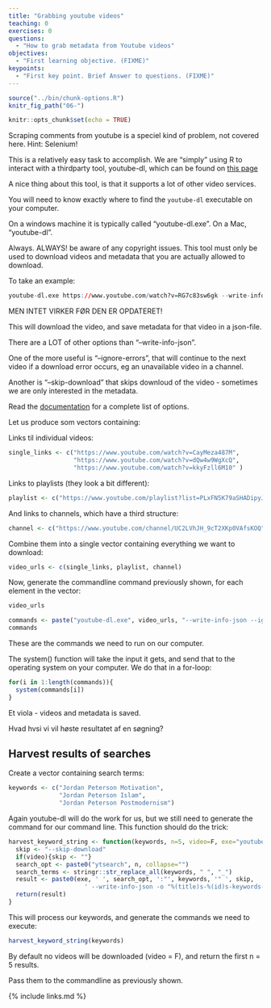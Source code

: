 ```yaml
---
title: "Grabbing youtube videos"
teaching: 0
exercises: 0
questions:
  - "How to grab metadata from Youtube videos"
objectives:
  - "First learning objective. (FIXME)"
keypoints:
  - "First key point. Brief Answer to questions. (FIXME)"
---
```


  
```r
source("../bin/chunk-options.R")
knitr_fig_path("06-")
```

```r
knitr::opts_chunk$set(echo = TRUE)
```  

Scraping comments from youtube is a speciel kind of problem, not covered here.
Hint: Selenium!

This is a relatively easy task to accomplish. We are "simply" using R to interact
with a thirdparty tool, youtube-dl, which can be found on [this page](https://youtube-dl.org/)

A nice thing about this tool, is that it supports a lot of other video services.

You will need to know exactly where to find the `youtube-dl` executable on your
computer.

On a windows machine it is typically called "youtube-dl.exe". On a Mac, "youtube-dl". 

Always. ALWAYS! be aware of any copyright issues. This tool must only be used
to download videos and metadata that you are actually allowed to download.

To take an example:

```r
youtube-dl.exe https://www.youtube.com/watch?v=RG7c83sw6gk --write-info-json
```

MEN INTET VIRKER FØR DEN ER OPDATERET!

This will download the video, and save metadata for that video in a json-file.

There are a LOT of other options than "--write-info-json". 

One of the more useful is "--ignore-errors", that will continue to the
next video if a download error occurs, eg an unavailable video in a channel. 

Another is "--skip-download" that skips downloud of the video - sometimes 
we are only interested in the metadata.

Read the [documentation](https://github.com/ytdl-org/youtube-dl/blob/master/README.md#readme) 
for a complete list of options.

Let us produce som vectors containing:


Links til individual videos:
```r
single_links <- c("https://www.youtube.com/watch?v=CayMeza487M",
                  "https://www.youtube.com/watch?v=dQw4w9WgXcQ",
                  "https://www.youtube.com/watch?v=kkyFzll6M10" )

```

Links to playlists (they look a bit different):
```r
playlist <- c("https://www.youtube.com/playlist?list=PLxFN5K79aSHADipyJwISC4fVks2WXBLvH")
```


And links to channels, which have a third structure:
```r
channel <- c("https://www.youtube.com/channel/UC2LVhJH_9cT2XKp0VAfsKOQ")
```


Combine them into a single vector containing everything we want to
download:

```r
video_urls <- c(single_links, playlist, channel)
```


Now, generate the commandline command previously shown, for each element in the
vector:

```r
video_urls 
```

```r
commands <- paste("youtube-dl.exe", video_urls, "--write-info-json --ignore-errors")
commands
```

These are the commands we need to run on our computer.

The system() function will take the input it gets, and send that to the operating
system on your computer. We do that in a for-loop:


```r
for(i in 1:length(commands)){
  system(commands[i])
}
```

Et viola - videos and metadata is saved.

Hvad hvsi vi vil høste resultatet af en søgning?



## Harvest results of searches


Create a vector containing search terms:
```r
keywords <- c("Jordan Peterson Motivation",
              "Jordan Peterson Islam",
              "Jordan Peterson Postmodernism")
```

Again youtube-dl will do the work for us, but we still need to generate the
command for our command line. This function should do the trick:

```r
harvest_keyword_string <- function(keywords, n=5, video=F, exe="youtube-dl.exe"){
  skip <- "--skip-download"
  if(video){skip <- ""}
  search_opt <- paste0("ytsearch", n, collapse="")
  search_terms <- stringr::str_replace_all(keywords, " ", "_")
  result <- paste0(exe, ' ', search_opt, ':"', keywords, '" ', skip, 
                     ' --write-info-json -o "%(title)s-%(id)s-keywords-',search_terms,'"')
  return(result)
}

```

This will process our keywords, and generate the commands we need to execute:
```r
harvest_keyword_string(keywords)
```

By default no videos will be downloaded (video = F), and return the first 
n = 5 results.

Pass them to the commandline as previously shown.

  
  
{% include links.md %}